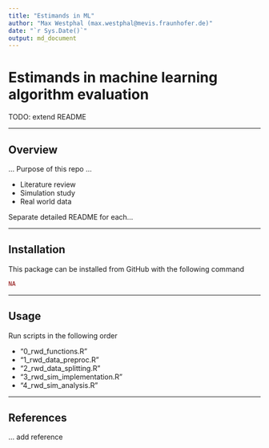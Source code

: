```yaml
---
title: "Estimands in ML"
author: "Max Westphal (max.westphal@mevis.fraunhofer.de)"
date: "`r Sys.Date()`"
output: md_document
---
```


# Estimands in machine learning algorithm evaluation

TODO: extend README


---

## Overview

... Purpose of this repo ...

- Literature review
- Simulation study
- Real world data

Separate detailed README for each...


---

## Installation

This package can be installed from GitHub with the following command

```r
NA 
```


--- 

## Usage

Run scripts in the following order

- "0_rwd_functions.R"
- "1_rwd_data_preproc.R"
- "2_rwd_data_splitting.R"
- "3_rwd_sim_implementation.R"
- "4_rwd_sim_analysis.R"


---

## References

... add reference
